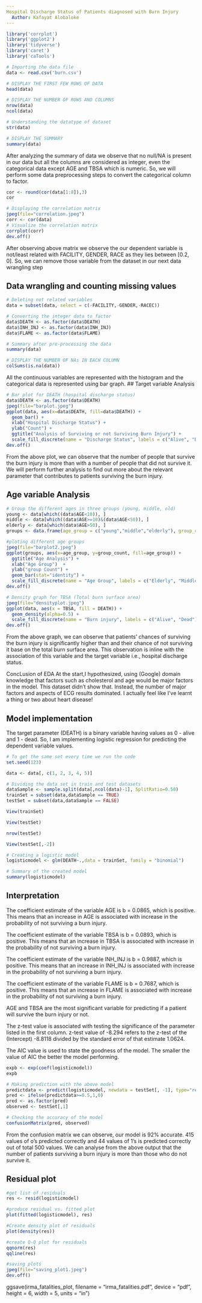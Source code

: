 ```yaml
---
Hospital Discharge Status of Patients diagnosed with Burn Injury
  Author: Kafayat Alobaloke
---
```


```r
library('corrplot')
library('ggplot2')
library('tidyverse')
library('caret')
library('caTools')
```

```r
# Importing the data file
data <- read.csv('burn.csv')
```

```r
# DISPLAY THE FIRST FEW ROWS OF DATA
head(data)
```

```r
# DISPLAY THE NUMBER OF ROWS AND COLUMNS
nrow(data)
ncol(data)
```

```r
# Understanding the datatype of dataset
str(data)
```

```r
# DISPLAY THE SUMMARY
summary(data)
```

After analyzing the summary of data we observe that no null/NA is present in our data but all the columns are considered as integer, even the categorical data except AGE and TBSA which is numeric. So, we will perform some data preprocessing steps to convert the categorical column to factor.

```r
cor <- round(cor(data[1:8]),3)
cor
```

```r
# Displaying the correlation matrix
jpeg(file="correlation.jpeg")
corr <- cor(data)
# Visualize the correlation matrix
corrplot(corr)
dev.off()
```

After observing above matrix we observe the our dependent variable is not/least related with FACILITY, GENDER, RACE as they lies between [0.2, 0]. So, we can remove those variable from the dataset in our next data wrangling step

## Data wrangling and counting missing values
```r
# Deleting not related variables
data = subset(data, select = c(-FACILITY,-GENDER,-RACEC))
```

```r
# Converting the integer data to factor
data$DEATH <- as.factor(data$DEATH)
data$INH_INJ <- as.factor(data$INH_INJ)
data$FLAME <- as.factor(data$FLAME)
```

```r
# Summary after pre-processing the data
summary(data)
```

```r
# DISPLAY THE NUMBER OF NAs IN EACH COLUMN
colSums(is.na(data))
```
All the continuous variables are represented with the histogram and the categorical data is represented using bar graph.
## Target variable Analysis
```r
# Bar plot for DEATH (hospital discharge status) 
data$DEATH <- as.factor(data$DEATH)
jpeg(file="barplot.jpeg")
ggplot(data, aes(x=data$DEATH, fill=data$DEATH)) + 
  geom_bar() +
  xlab("Hospital Discharge Status") +
  ylab("Count") +
  ggtitle("Analysis of Surviving or not Surviving Burn Injury") +
  scale_fill_discrete(name = "Discharge Status", labels = c("Alive", "Dead"))
dev.off()
```
From the above plot, we can observe that the number of people that survive the burn injury is more than with a number of people that did not survive it. We will perform further analysis to find out more about the relevant parameter that contributes to patients surviving the burn injury.

## Age variable Analysis
```r
# Group the different ages in three groups (young, middle, old)
young <- data[which((data$AGE<10)), ]
middle <- data[which((data$AGE>=10)&(data$AGE<50)), ]
elderly <- data[which(data$AGE>50), ]
groups <- data.frame(age_group = c("young","middle","elderly"), group_count = c(NROW(young), NROW(middle), NROW(elderly)))

#ploting different age groups
jpeg(file="barplot2.jpeg")
ggplot(groups, aes(x=age_group, y=group_count, fill=age_group)) + 
  ggtitle("Age Analysis") +
  xlab("Age Group")  +
  ylab("group Count") +
  geom_bar(stat="identity") +
  scale_fill_discrete(name = "Age Group", labels = c("Elderly", "Middle", "Young"))
dev.off()
```

```r
# Density graph for TBSA (Total burn surface area)
jpeg(file="densityplot.jpeg")
ggplot(data, aes(x = TBSA, fill = DEATH)) +
  geom_density(alpha=0.5) +
  scale_fill_discrete(name = "Burn injury", labels = c("Alive", "Dead"))
dev.off()
```
From the above graph, we can observe that patients' chances of surviving the burn injury is significantly higher than and their chance of not surviving it base on the total burn surface area. This observation is inline with the association of this variable and the target variable i.e., hospital discharge status. 

ConcLusion of EDA
At the start,I hypothesized, using (Google) domain knowledge that factors such as cholesterol and age would be major factors in the model. This dataset didn’t show that. Instead, the number of major factors and aspects of ECG results dominated. I actually feel like I’ve learnt a thing or two about heart disease!



## Model implementation
The target parameter (DEATH) is a binary variable having values as 0 - alive  and 1 - dead. So, I am implementing logistic regression for predicting the dependent variable values.

```r
# To get the same set every time we run the code
set.seed(123)
```

```r
data <- data[, c(1, 2, 3, 4, 5)]

# Dividing the data set in train and test datasets
dataSample <- sample.split(data[,ncol(data)-1], SplitRatio=0.50)
trainSet = subset(data,dataSample == TRUE)
testSet = subset(data,dataSample == FALSE)
```

```r
View(trainSet)
```

```r
View(testSet)
```

```r
nrow(testSet)
```

```r
View(testSet[,-2])
```

```r
# Creating a logistic model
logisticmodel <- glm(DEATH~.,data = trainSet, family = "binomial")

# Summary of the created model
summary(logisticmodel)
```
## Interpretation

The coefficient estimate of the variable AGE is b = 0.0865, which is positive. This means that an increase in AGE is associated with increase in the probability of not surviving a burn injury.

The coefficient estimate of the variable TBSA is b = 0.0893, which is positive. This means that an increase in TBSA is associated with increase in the probability of not surviving a burn injury.

The coefficient estimate of the variable INH_INJ is b = 0.9887, which is positive. This means that an increase in INH_INJ is associated with increase in the probability of not surviving a burn injury.

The coefficient estimate of the variable FLAME is b = 0.7687, which is positive. This means that an increase in FLAME is associated with increase in the probability of not surviving a burn injury.

AGE and TBSA are the most significant variable for predicting if a patient will survive the burn injury or not.

The z-test value is associated with testing the significance of the parameter listed in the first column. z-test value of -8.294 refers to the z-test of the (Intercept) -8.8118 divided by the standard error of that estimate 1.0624.

The AIC value is used to state the goodness of the model. The smaller the value of AIC the better the model performing.

```r
expb <- exp(coef(logisticmodel))
expb
```

```r
# Making prediction with the above model
predictdata <- predict(logisticmodel, newdata = testSet[, -1], type="response")
pred <- ifelse(predictdata>=0.5,1,0)
pred <- as.factor(pred)
observed <- testSet[,1]
```

```r
# Checking the accuracy of the model
confusionMatrix(pred, observed)
```

From the confusion matrix we can observe, our model is 92% accurate. 415 values of o's predicted correctly and 44 values of 1's is predicted correctly out of total 500 values. We can analyse from the above output that the number of patients surviving a burn injury is more than those who do not survive it. 



## Residual plot
```r
#get list of residuals
res <- resid(logisticmodel)
```

```r
#produce residual vs. fitted plot
plot(fitted(logisticmodel), res)
```

```r
#Create density plot of residuals
plot(density(res))
```

```r
#create Q-Q plot for residuals
qqnorm(res)
qqline(res)
```

```r
#saving plots
jpeg(file="saving_plot1.jpeg")
dev.off()
```





ggsave(irma_fatalities_plot, 
       filename = "irma_fatalities.pdf",
       device = "pdf",
       height = 6, width = 5, units = "in")